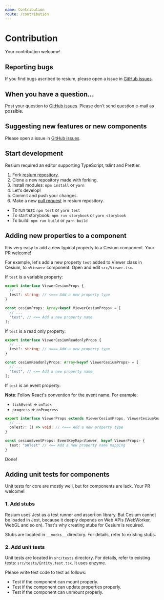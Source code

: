 ```yaml
---
name: Contribution
route: /contribution
---
```


# Contribution

Your contribution welcome!

## Reporting bugs

If you find bugs ascribed to resium, please open a issue in [GitHub issues](https://github.com/darwin-education/resium/issues).

## When you have a question...

Post your question to [GitHub issues](https://github.com/darwin-education/resium/issues).
Please don't send question e-mail as possible.

## Suggesting new features or new components

Please open a issue in [GitHub issues](https://github.com/darwin-education/resium/issues).

## Start development

Resium required an editor supporting TypeScript, tslint and Prettier.

1. Fork [resium repository](https://github.com/darwin-education/resium).
2. Clone a new repository made with forking.
3. Install modules: `npm install` or `yarn`
4. Let's develop!
5. Commit and push your changes.
6. Make a new [pull request](https://github.com/darwin-education/resium/pulls) in resium repository.

- To run test: `npm test` or `yarn test`
- To start storybook: `npm run storybook` or `yarn storybook`
- To build: `npm run build` or `yarn build`

## Adding new properties to a component

It is very easy to add a new typical property to a Cesium component. Your PR welcome!

For example, let's add a new property `test` added to Viewer class in Cesium, to `<Viewer>` component. Open and edit `src/Viewer.tsx`.

If `test` is a variable property:

```ts
export interface ViewerCesiumProps {
  // ...
  test?: string; // <=== Add a new property type
}
```

```ts
const cesiumProps: Array<keyof ViewerCesiumProps> = [
  // ...
  "test", // <== Add a new property name
];
```

If `test` is a read only property:

```ts
export interface ViewerCesiumReadonlyProps {
  // ...
  test?: string; // <=== Add a new property type
}
```

```ts
const cesiumReadonlyProps: Array<keyof ViewerCesiumProps> = [
  // ...
  "test", // <== Add a new property name
];
```

If `test` is an event property:

**Note**: Follow React's convention for the event name. For example:

- `tickEvent` => `onTick`
- `progress` => `onProgress`

```ts
export interface ViewerProps extends ViewerCesiumProps, ViewerCesiumReadonlyProps {
  // ...
  onTest?: () => void; // <=== Add a new property type
}
```

```ts
const cesiumEventProps: EventKeyMap<Viewer, keyof ViewerProps> {
  test: "onTest" // <== Add a new property name mapping
}
```

Done!

## Adding unit tests for components

Unit tests for core are mostly well, but for components are lack. Your PR welcome!

### 1. Add stubs

Resium uses Jest as a test runner and assertion library. But Cesium cannot be loaded in Jest, because it deeply depends on Web APIs (WebWorker, WebGL and so on). That's why creating stubs for Cesium is required.

Stubs are located in `__mocks__` directory. For details, refer to existing stubs.

### 2. Add unit tests

Unit tests are located in `src/tests` directory. For details, refer to existing tests: `src/tests/Entity.test.tsx`. It uses enzyme.

Please write test code to test as follows:

- Test if the component can mount properly.
- Test if the component can update properties properly.
- Test if the component can unmount properly.
